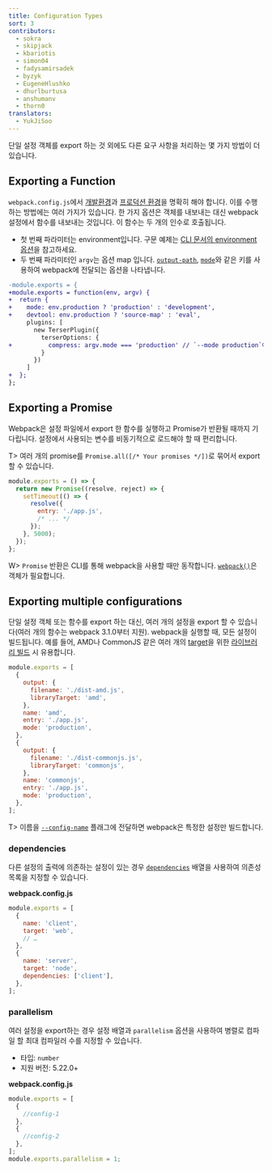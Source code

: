```yaml
---
title: Configuration Types
sort: 3
contributors:
  - sokra
  - skipjack
  - kbariotis
  - simon04
  - fadysamirsadek
  - byzyk
  - EugeneHlushko
  - dhurlburtusa
  - anshumanv
  - thorn0
translators:
  - YukJiSoo
---
```


단일 설정 객체를 export 하는 것 외에도 다른 요구 사항을 처리하는 몇 가지 방법이 더 있습니다.

## Exporting a Function

`webpack.config.js`에서 [개발환경](/guides/development)과 [프로덕션 환경](/guides/production)을 명확히 해야 합니다. 이를 수행하는 방법에는 여러 가지가 있습니다. 한 가지 옵션은 객체를 내보내는 대신 webpack 설정에서 함수를 내보내는 것입니다. 이 함수는 두 개의 인수로 호출됩니다.

- 첫 번째 파라미터는 environment입니다. 구문 예제는 [CLI 문서의 environment 옵션](/api/cli/#environment-options)을 참고하세요.
- 두 번째 파라미터인 `argv`는 옵션 map 입니다. [`output-path`](/api/cli/#flags), [`mode`](/api/cli/#flags)와 같은 키를 사용하여 webpack에 전달되는 옵션을 나타냅니다.

```diff
-module.exports = {
+module.exports = function(env, argv) {
+  return {
+    mode: env.production ? 'production' : 'development',
+    devtool: env.production ? 'source-map' : 'eval',
     plugins: [
       new TerserPlugin({
         terserOptions: {
+          compress: argv.mode === 'production' // `--mode production`이 통과 된 경우에만
         }
       })
     ]
+  };
};
```

## Exporting a Promise

Webpack은 설정 파일에서 export 한 함수를 실행하고 Promise가 반환될 때까지 기다립니다. 설정에서 사용되는 변수를 비동기적으로 로드해야 할 때 편리합니다.

T> 여러 개의 promise를 `Promise.all([/* Your promises */])`로 묶어서 export 할 수 있습니다.

```js
module.exports = () => {
  return new Promise((resolve, reject) => {
    setTimeout(() => {
      resolve({
        entry: './app.js',
        /* ... */
      });
    }, 5000);
  });
};
```

W> `Promise` 반환은 CLI를 통해 webpack을 사용할 때만 동작합니다. [`webpack()`](/api/node/#webpack)은 객체가 필요합니다.

## Exporting multiple configurations

단일 설정 객체 또는 함수를 export 하는 대신, 여러 개의 설정을 export 할 수 있습니다(여러 개의 함수는 webpack 3.1.0부터 지원). webpack을 실행할 때, 모든 설정이 빌드됩니다. 예를 들어, AMD나 CommonJS 같은 여러 개의 [target](/configuration/output/#outputlibrarytarget)을 위한 [라이브러리 빌드](/guides/author-libraries) 시 유용합니다.

```js
module.exports = [
  {
    output: {
      filename: './dist-amd.js',
      libraryTarget: 'amd',
    },
    name: 'amd',
    entry: './app.js',
    mode: 'production',
  },
  {
    output: {
      filename: './dist-commonjs.js',
      libraryTarget: 'commonjs',
    },
    name: 'commonjs',
    entry: './app.js',
    mode: 'production',
  },
];
```

T> 이름을 [`--config-name`](/api/cli/#config-name) 플래그에 전달하면 webpack은 특정한 설정만 빌드합니다.

### dependencies

다른 설정의 출력에 의존하는 설정이 있는 경우 [`dependencies`](/configuration/other-options/#dependencies) 배열을 사용하여 의존성 목록을 지정할 수 있습니다.

**webpack.config.js**

```js
module.exports = [
  {
    name: 'client',
    target: 'web',
    // …
  },
  {
    name: 'server',
    target: 'node',
    dependencies: ['client'],
  },
];
```

### parallelism

여러 설정을 export하는 경우 설정 배열과 `parallelism` 옵션을 사용하여 병렬로 컴파일 할 최대 컴파일러 수를 지정할 수 있습니다.

- 타입: `number`
- 지원 버전: 5.22.0+

**webpack.config.js**

```javascript
module.exports = [
  {
    //config-1
  },
  {
    //config-2
  },
];
module.exports.parallelism = 1;
```
